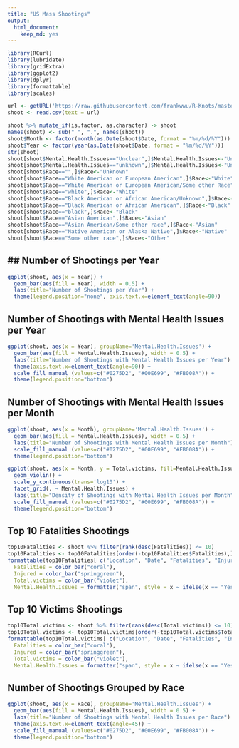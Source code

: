 ```yaml
---
title: "US Mass Shootings"
output: 
  html_document:
    keep_md: yes
---
```



```r
library(RCurl)
library(lubridate)
library(gridExtra)
library(ggplot2)
library(dplyr)
library(formattable)
library(scales)
```

```r
url <- getURL('https://raw.githubusercontent.com/frankwwu/R-Knots/master/US%20Mass%20Shootings/Mass%20Shootings%20Dataset%20Ver%202.csv')
shoot <- read.csv(text = url) 
```


```r
shoot %>% mutate_if(is.factor, as.character) -> shoot
names(shoot) <- sub(" ", ".", names(shoot))
shoot$Month <- factor(month(as.Date(shoot$Date, format = "%m/%d/%Y")))
shoot$Year <- factor(year(as.Date(shoot$Date, format = "%m/%d/%Y")))
str(shoot)
shoot[shoot$Mental.Health.Issues=="Unclear",]$Mental.Health.Issues<-"Unknown"
shoot[shoot$Mental.Health.Issues=="unknown",]$Mental.Health.Issues<-"Unknown"
shoot[shoot$Race=="",]$Race<-"Unknown"
shoot[shoot$Race=="White American or European American",]$Race<-"White"
shoot[shoot$Race=="White American or European American/Some other Race",]$Race<-"White"
shoot[shoot$Race=="white",]$Race<-"White"
shoot[shoot$Race=="Black American or African American/Unknown",]$Race<-"Black"
shoot[shoot$Race=="Black American or African American",]$Race<-"Black"
shoot[shoot$Race=="black",]$Race<-"Black"
shoot[shoot$Race=="Asian American",]$Race<-"Asian"
shoot[shoot$Race=="Asian American/Some other race",]$Race<-"Asian"
shoot[shoot$Race=="Native American or Alaska Native",]$Race<-"Native"
shoot[shoot$Race=="Some other race",]$Race<-"Other"
```

## ## Number of Shootings per Year

```r
ggplot(shoot, aes(x = Year)) + 
  geom_bar(aes(fill = Year), width = 0.5) +
  labs(title="Number of Shootings per Year") + 
  theme(legend.position="none", axis.text.x=element_text(angle=90))
```

## Number of Shootings with Mental Health Issues per Year

```r
ggplot(shoot, aes(x = Year), groupName='Mental.Health.Issues') + 
  geom_bar(aes(fill = Mental.Health.Issues), width = 0.5) +
  labs(title="Number of Shootings with Mental Health Issues per Year") + 
  theme(axis.text.x=element_text(angle=90)) +
  scale_fill_manual (values=c("#0275D2", "#00E699", "#FB008A")) +
  theme(legend.position="bottom")
```

## Number of Shootings with Mental Health Issues per Month

```r
ggplot(shoot, aes(x = Month), groupName='Mental.Health.Issues') + 
  geom_bar(aes(fill = Mental.Health.Issues), width = 0.5) +
  labs(title="Number of Shootings with Mental Health Issues per Month") +
  scale_fill_manual (values=c("#0275D2", "#00E699", "#FB008A")) +
  theme(legend.position="bottom")
```


```r
ggplot(shoot, aes(x = Month, y = Total.victims, fill=Mental.Health.Issues)) + 
  geom_violin() +
  scale_y_continuous(trans='log10') +
  facet_grid(. ~ Mental.Health.Issues) +   
  labs(title="Density of Shootings with Mental Health Issues per Month") +
  scale_fill_manual (values=c("#0275D2", "#00E699", "#FB008A")) +
  theme(legend.position="bottom")
```


## Top 10 Fatalities Shootings

```r
top10Fatalities <- shoot %>% filter(rank(desc(Fatalities)) <= 10)
top10Fatalities <- top10Fatalities[order(-top10Fatalities$Fatalities),]
formattable(top10Fatalities[ c("Location", "Date", "Fatalities", "Injured", "Total.victims", "Mental.Health.Issues")], list(
  Fatalities = color_bar("coral"),
  Injured = color_bar("springgreen"),
  Total.victims = color_bar("violet"),
  Mental.Health.Issues = formatter("span", style = x ~ ifelse(x == "Yes", style(color = "red", font.weight = "bold"), NA))))
```


## Top 10 Victims Shootings

```r
top10Total.victims <- shoot %>% filter(rank(desc(Total.victims)) <= 10)
top10Total.victims <- top10Total.victims[order(-top10Total.victims$Total.victim),]
formattable(top10Total.victims[ c("Location", "Date", "Fatalities", "Injured", "Total.victims", "Mental.Health.Issues")], list(
  Fatalities = color_bar("coral"),
  Injured = color_bar("springgreen"),
  Total.victims = color_bar("violet"),
  Mental.Health.Issues = formatter("span", style = x ~ ifelse(x == "Yes", style(color = "red", font.weight = "bold"), NA))))
```

## Number of Shootings Grouped by Race

```r
ggplot(shoot, aes(x = Race), groupName='Mental.Health.Issues') + 
  geom_bar(aes(fill = Mental.Health.Issues), width = 0.5) +
  labs(title="Number of Shootings with Mental Health Issues per Race") + 
  theme(axis.text.x=element_text(angle=45)) +
  scale_fill_manual (values=c("#0275D2", "#00E699", "#FB008A")) +
  theme(legend.position="bottom")
```


